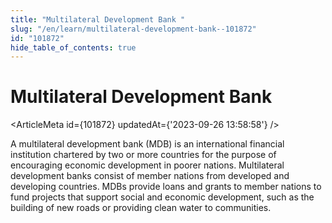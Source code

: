 ```yaml
---
title: "Multilateral Development Bank "
slug: "/en/learn/multilateral-development-bank--101872"
id: "101872"
hide_table_of_contents: true
---
```



# Multilateral Development Bank 

<ArticleMeta id={101872} updatedAt={'2023-09-26 13:58:58'} />
<div className='border-solid border-b border-t-0 my-4 border-[var(--ifm-color-gray-300)]' />

A multilateral development bank (MDB) is an international financial institution chartered by two or more countries for the purpose of encouraging economic development in poorer nations. Multilateral development banks consist of member nations from developed and developing countries. MDBs provide loans and grants to member nations to fund projects that support social and economic development, such as the building of new roads or providing clean water to communities.
